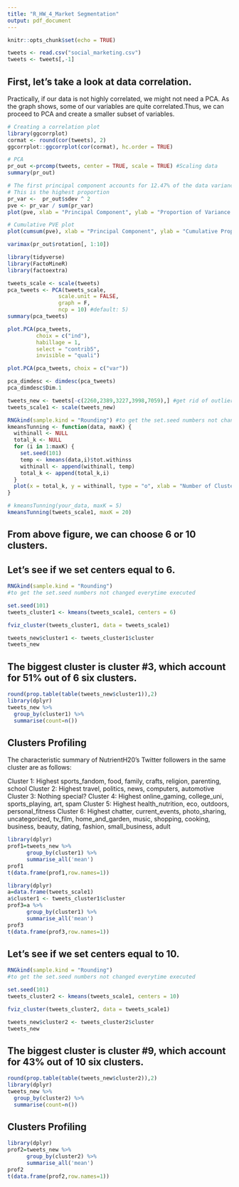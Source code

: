 ---
title: "R_HW_4_Market Segmentation"
output: pdf_document
---

```{r setup, include=FALSE}
knitr::opts_chunk$set(echo = TRUE)
```

```{r}
tweets <- read.csv("social_marketing.csv")
tweets <- tweets[,-1]
```

## First, let's take a look at data correlation.
Practically, if our data is not highly correlated, we might not need a PCA.
As the graph shows, some of our variables are quite correlated.Thus, we can proceed to PCA and create a smaller subset of variables.

```{r}
# Creating a correlation plot
library(ggcorrplot)
cormat <- round(cor(tweets), 2)
ggcorrplot::ggcorrplot(cor(cormat), hc.order = TRUE)
```


```{r}
# PCA
pr_out <-prcomp(tweets, center = TRUE, scale = TRUE) #Scaling data
summary(pr_out)
```

```{r}
# The first principal component accounts for 12.47% of the data variance.
# This is the highest proportion
pr_var <-  pr_out$sdev ^ 2
pve <- pr_var / sum(pr_var)
plot(pve, xlab = "Principal Component", ylab = "Proportion of Variance Explained", ylim = c(0,1), type = 'b')
```


```{r}
# Cumulative PVE plot
plot(cumsum(pve), xlab = "Principal Component", ylab = "Cumulative Proportion of Variance Explained", ylim =c(0,1), type = 'b')
```


```{r}
varimax(pr_out$rotation[, 1:10])
```

```{r}
library(tidyverse)
library(FactoMineR)
library(factoextra)

tweets_scale <- scale(tweets)
pca_tweets <- PCA(tweets_scale, 
                scale.unit = FALSE,
                graph = F, 
                ncp = 10) #default: 5)
summary(pca_tweets)
```

```{r}
plot.PCA(pca_tweets, 
         choix = c("ind"),
         habillage = 1,
         select = "contrib5",
         invisible = "quali")
```

```{r}
plot.PCA(pca_tweets, choix = c("var"))
```

```{r}
pca_dimdesc <- dimdesc(pca_tweets)
pca_dimdesc$Dim.1
```

```{r}
tweets_new <- tweets[-c(2260,2389,3227,3998,7059),] #get rid of outliers
tweets_scale1 <- scale(tweets_new)
```

```{r}
RNGkind(sample.kind = "Rounding") #to get the set.seed numbers not changed everytime executed
kmeansTunning <- function(data, maxK) {
  withinall <- NULL
  total_k <- NULL
  for (i in 1:maxK) {
    set.seed(101)
    temp <- kmeans(data,i)$tot.withinss
    withinall <- append(withinall, temp)
    total_k <- append(total_k,i)
  }
  plot(x = total_k, y = withinall, type = "o", xlab = "Number of Cluster", ylab = "Total within")
}

# kmeansTunning(your_data, maxK = 5)
kmeansTunning(tweets_scale1, maxK = 20)
```

## From above figure, we can choose 6 or 10 clusters.

## Let's see if we set centers equal to 6.

```{r}
RNGkind(sample.kind = "Rounding") 
#to get the set.seed numbers not changed everytime executed

set.seed(101)
tweets_cluster1 <- kmeans(tweets_scale1, centers = 6)

fviz_cluster(tweets_cluster1, data = tweets_scale1)
```

```{r}
tweets_new$cluster1 <- tweets_cluster1$cluster
tweets_new
```

## The biggest cluster is cluster #3, which account for 51% out of 6 six clusters.

```{r}
round(prop.table(table(tweets_new$cluster1)),2)
library(dplyr)
tweets_new %>% 
  group_by(cluster1) %>% 
  summarise(count=n())
```
## Clusters Profiling
The characteristic summary of NutrientH20's Twitter followers in the same cluster are as follows:

Cluster 1: Highest sports_fandom, food, family, crafts, religion, parenting, school
Cluster 2: Highest travel, politics, news, computers, automotive
Cluster 3: Nothing special?
Cluster 4: Highest online_gaming, college_uni, sports_playing, art, spam
Cluster 5: Highest health_nutrition, eco, outdoors, personal_fitness
Cluster 6: Highest chatter, current_events, photo_sharing, uncategorized, tv_film, home_and_garden, music, shopping, cooking, business, beauty, dating, fashion, small_business, adult

```{r}
library(dplyr)
prof1=tweets_new %>% 
      group_by(cluster1) %>% 
      summarise_all('mean')
prof1
t(data.frame(prof1,row.names=1))
```

```{r}
library(dplyr)
a=data.frame(tweets_scale1)
a$cluster1 <- tweets_cluster1$cluster
prof3=a %>% 
      group_by(cluster1) %>% 
      summarise_all('mean')
prof3
t(data.frame(prof3,row.names=1))
```


## Let's see if we set centers equal to 10.

```{r}
RNGkind(sample.kind = "Rounding") 
#to get the set.seed numbers not changed everytime executed

set.seed(101)
tweets_cluster2 <- kmeans(tweets_scale1, centers = 10)

fviz_cluster(tweets_cluster2, data = tweets_scale1)
```

```{r}
tweets_new$cluster2 <- tweets_cluster2$cluster
tweets_new
```
## The biggest cluster is cluster #9, which account for 43% out of 10 six clusters.

```{r}
round(prop.table(table(tweets_new$cluster2)),2)
library(dplyr)
tweets_new %>% 
  group_by(cluster2) %>% 
  summarise(count=n())
```
## Clusters Profiling

```{r}
library(dplyr)
prof2=tweets_new %>% 
      group_by(cluster2) %>% 
      summarise_all('mean')
prof2
t(data.frame(prof2,row.names=1))
```

```{r}

```


